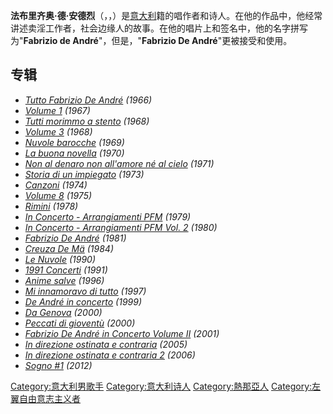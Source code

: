 {{Infobox musical artist  <!-- See Wikipedia:WikiProject Musicians -->
| Name                = Fabrizio De André
| Img                 = 
| Img_capt            = 
| Img_size            = 
| Landscape           = 
| Background          = solo_singer
| Birth_name          = 
| Alias               = 
| Born                = {{birth date|1940|02|18}}
| Died                = {{death date and age|1999|01|11|1940|02|18}}[[热那亚|热那亚]]
| Origin              = [[热那亚|热那亚]], [[意大利|意大利]]
| Instrument          = [[吉他|吉他]], [[电吉他|电吉他]]
| Genre               = [[歌谣|歌谣]], [[民间音乐|民间音乐]], [[民间摇滚|民间摇滚]]
| Occupation          = [[唱作者|唱作者]]
| Years_active        = 1958-1999
| Label               = [[Karim_(record_label)|Karim]], [[Sony_BMG|Sony BMG]], [[Ricordi|Ricordi]]
| Associated_acts     = 
| URL                 = [http://www.fondazionedeandre.it/index.html Fabrizio De André官方网站]
| Notable_instruments = 
}}

'''法布里齐奥·德·安德烈'''（{{lang-it|Fabrizio De André}}，{{IPA-it|faˈbrittsjo de anˈdre}}，{{bd|1940年|2月18日|1999年|1月11日|}}）是[[意大利|意大利]]籍的唱作者和诗人。在他的作品中，他经常讲述卖淫工作者，社会边缘人的故事。在他的唱片上和签名中，他的名字拼写为"'''Fabrizio de André'''"，但是，"'''Fabrizio De André'''"更被接受和使用。

== 专辑 ==
* ''[[Tutto_Fabrizio_De_André|Tutto Fabrizio De André]] (1966)''
* ''[[Volume_1_(Fabrizio_De_André_album)|Volume 1]] (1967)''
* ''[[Tutti_morimmo_a_stento|Tutti morimmo a stento]] (1968)''
* ''[[Volume_3_(Fabrizio_De_André_album)|Volume 3]] (1968)''
* ''[[Nuvole_barocche|Nuvole barocche]] (1969)''
* ''[[La_buona_novella|La buona novella]] (1970)''
* ''[[Non_al_denaro_non_all'amore_né_al_cielo|Non al denaro non all'amore né al cielo]] (1971)'' 
* ''[[Storia_di_un_impiegato|Storia di un impiegato]] (1973)'' 
* ''[[Canzoni_(album)|Canzoni]] (1974)'' 
* ''[[Volume_8|Volume 8]] (1975)'' 
* ''[[Rimini_(album)|Rimini]] (1978)'' 
* ''[[In_Concerto_-_Arrangiamenti_PFM|In Concerto - Arrangiamenti PFM]] (1979)'' 
* ''[[In_Concerto_-_Arrangiamenti_PFM_Vol._2|In Concerto - Arrangiamenti PFM Vol. 2]] (1980)'' 
* ''[[Fabrizio_De_André_(album)|Fabrizio De André]] (1981)'' 
* ''[[Creuza_De_Mä|Creuza De Mä]] (1984)'' 
* ''[[Le_Nuvole|Le Nuvole]] (1990)''
* ''[[1991_Concerti|1991 Concerti]] (1991)'' 
* ''[[Anime_salve|Anime salve]] (1996)'' 
* ''[[Mi_innamoravo_di_tutto|Mi innamoravo di tutto]] (1997)'' 
* ''[[De_André_in_concerto|De André in concerto]] (1999)'' 
* ''[[Da_Genova|Da Genova]] (2000)''
* ''[[Peccati_di_gioventù|Peccati di gioventù]] (2000)'' 
* ''[[Fabrizio_De_André_in_Concerto_Volume_II|Fabrizio De André in Concerto Volume II]] (2001)'' 
* ''[[In_direzione_ostinata_e_contraria|In direzione ostinata e contraria]] (2005)'' 
* ''[[In_direzione_ostinata_e_contraria_2|In direzione ostinata e contraria 2]] (2006)''
* ''[[Sogno_#1|Sogno #1]] (2012)''


{{Authority control}}
[[Category:意大利男歌手|Category:意大利男歌手]]
[[Category:意大利诗人|Category:意大利诗人]]
[[Category:熱那亞人|Category:熱那亞人]]
[[Category:左翼自由意志主义者|Category:左翼自由意志主义者]]